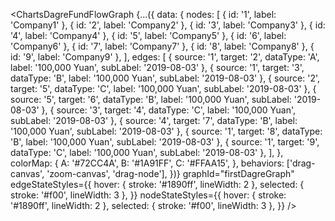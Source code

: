 <ChartsDagreFundFlowGraph 
    {...({
      data: {
        nodes: [
          { id: '1', label: 'Company1' },
          { id: '2', label: 'Company2' },
          { id: '3', label: 'Company3' },
          { id: '4', label: 'Company4' },
          { id: '5', label: 'Company5' },
          { id: '6', label: 'Company6' },
          { id: '7', label: 'Company7' },
          { id: '8', label: 'Company8' },
          { id: '9', label: 'Company9' },
        ],
        edges: [
          { source: '1', target: '2', dataType: 'A', label: '100,000 Yuan', subLabel: '2019-08-03' },
          { source: '1', target: '3', dataType: 'B', label: '100,000 Yuan', subLabel: '2019-08-03' },
          { source: '2', target: '5', dataType: 'C', label: '100,000 Yuan', subLabel: '2019-08-03' },
          { source: '5', target: '6', dataType: 'B', label: '100,000 Yuan', subLabel: '2019-08-03' },
          { source: '3', target: '4', dataType: 'C', label: '100,000 Yuan', subLabel: '2019-08-03' },
          { source: '4', target: '7', dataType: 'B', label: '100,000 Yuan', subLabel: '2019-08-03' },
          { source: '1', target: '8', dataType: 'B', label: '100,000 Yuan', subLabel: '2019-08-03' },
          { source: '1', target: '9', dataType: 'C', label: '100,000 Yuan', subLabel: '2019-08-03' },
        ],
      },
      colorMap: {
        A: '#72CC4A',
        B: '#1A91FF',
        C: '#FFAA15',
      },
      behaviors: ['drag-canvas', 'zoom-canvas', 'drag-node'],
    })}
    graphId="firstDagreGraph"
    edgeStateStyles={{
      hover: { stroke: '#1890ff', lineWidth: 2 },
      selected: { stroke: '#f00', lineWidth: 3 },
    }}
    nodeStateStyles={{
      hover: { stroke: '#1890ff', lineWidth: 2 },
      selected: { stroke: '#f00', lineWidth: 3 },
    }}
/>